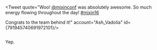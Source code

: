 
<div className={Collage.grid}>
  <Tweet
    quote="Had THE best time at [@mixinconf](https://twitter.com/mixinconf)! Walked away feeling so inspired and hoping to make a difference in the internets. [#mixin16](https://twitter.com/search?q=%23mixin16)"
    account="jessicatron"
    id={791950347912613888}/>

  <Talk
    filename="andy"
    speaker="Andy Clarke"
    title="Art Directing the Web"
    link="https://www.youtube.com/watch?v=m-7VzdeMyiU"/>

  <Image
    filename="swag"
    description="Mixin tees"/>
  
  <Image
    filename="organisers"
    description="Patima and Mandy"/>

  <Image
    filename="crowd"
    description="Mixin 2016 Crowd"
    size="responsive"/>

  <Tweet
    quote="Completely blown away by the incredible talks this morning at [#mixin16](https://twitter.com/search?q=%23mixin16)! So much passion! [@mixinconf](https://twitter.com/mixinconf) [@Malarkey](https://twitter.com/Malarkey) [@Una](https://twitter.com/Una) [@byalicelee](https://twitter.com/byalicelee) [@notdetails](https://twitter.com/notdetails)"
    account="Jmilr"
    id={791902010157084672}/>

  <Image
    filename="rottnest"
    description="Rottnest"
    size="large"/>

  <Talk
    filename="jina"
    speaker="Jina Anne"
    title="Designing a Design System"
    link="https://www.youtube.com/watch?v=iJOJeYg1swQ"/>

  <Image
    filename="breakout"
    description="Breakout area"/>

  <Image
    filename="bunting"
    description="Mixin bunting"/>

  <Image
    filename="lunch"
    description="Lunch packs"
    size="responsive"/>

  <Tweet
    quote="Congrats to [@mixinconf](https://twitter.com/mixinconf) for naaaaailing their debut ✨✨✨ [#mixin16](https://twitter.com/search?q=%23mixin16)"
    account="iamthewong"
    id={791951833207930880}/>

  <Tweet
    quote="This conference was full of so much love!! 💕 huge thank u to the incredible [@mixinconf](https://twitter.com/mixinconf) organizers who made this week unforgettable ✨[#mixin16](https://twitter.com/search?q=%23mixin16)"
    account="una"
    id={791935016716546048}/>

  <Image
    filename="una_kylie"
    description="Una and Kylie"
    size="responsive"/>

  <Talk
    filename="alice"
    speaker="Alice Lee"
    title="Pencil Mileage"
    link="https://www.youtube.com/watch?v=wnej_5GKqUI"/>

  <Image
    filename="collide"
    description="Collide speaking event"/>

  <Image
    filename="outside"
    description="Mixin volunteers, organisers, and attendees"/>

  <Tweet
    quote="Absolutely brilliant day at the Mixin Conference [#mixin16](https://twitter.com/search?q=%23mixin16)! Thank you so much for errything [@mixinconf](https://twitter.com/mixinconf) !!"
    account="Gennner"
    id={791930455838773249}/>

  <Tweet
    quote="I'm so crazy lucky to know so many of the Perth web community. Feels like a family. So much psych for today [#mixin16](https://twitter.com/search?q=%23mixin16)"
    account="ThomasLeenders"
    id={791791788767911936}/>

  <Talk
    filename="una"
    speaker="Una Kravets"
    title="The Joys of Optimising"
    link="https://www.youtube.com/watch?v=3j6aISzkbS4"/>

  <Image
    filename="breakout_alt"
    description="Coffee break"/>

  <Image
    filename="quokkas"
    description="Una, Joel, and a couple of Quokkas"/>

  <Tweet
    quote="So much love for [#mixin16](https://twitter.com/search?q=%23mixin16) - feel so inspired. Back to work with fresh ideas next week!"
    account="FlorMostaccio"
    id={791970458077761537}/>

  <Image
    filename="una_sketch"
    description="Sketch of the Mixin organisers by Una Kravets"
    size="responsive"/>

  <Tweet
    quote="Total noobs, responsive tomatoes, Bob Ross, Aussie animal puns, unicorns, art direction, comedy & good company. Much inspiration @ [#mixin16](https://twitter.com/search?q=%23mixin16)"
    account="stringy"
    id={791932809485049856}/>

  <Image
    filename="close"
    description="After the day"
    size="responsive"/>

  <Talk
    filename="joel"
    speaker="Joel Califa"
    title="Full Stack Anxiety"
    link="https://www.youtube.com/watch?v=VBK6WDOOg2I"/>

  <Image
    filename="team"
    description="Mixin Organisers"/>

  <Image
    filename="sign"
    description="Mixin 2016 sign"/>

  <Image
    filename="joel"
    description="Joel Selfie"
    size="large"/>

  <Tweet
    quote="All time conference! [#goosebumps](https://twitter.com/search?q=%23goosebumps) thanks guys [#mixin16](https://twitter.com/search?q=%23mixin16) [@mixinconf](https://twitter.com/mixinconf)"
    account="FinelySliced"
    id={791940690968125440}/>

  <Image
    filename="booth_collage"
    description="Mixin afterparty photobooth"/>

  <Image
    filename="booth"
    description="Photobooth at the Mixin 2016 afterparty"/>

  <Image
    filename="tote"
    description="Mixin Tote"
    size="responsive"/>

  <Tweet
    quote="Amazing, inspiring day at [#mixin16](https://twitter.com/search?q=%23mixin16). Wonderful minds hosted by strong friends.  Loved every second, [@mixinconf](https://twitter.com/mixinconf)!"
    account="vSanjo"
    id={791942975949451264}/>

  <Image
    filename="crowd_closeup"
    description="Mixin attendees"
    size="responsive"/>

  <Tweet
    quote="if there's another [@mixinconf](https://twitter.com/mixinconf) in Perth next year and you don't apply, you're doing yourself a disservice. In awe of these people."
    account="notdetails"
    id={792077897057959936}/>

  <Talk
    filename="mike"
    speaker="Mike Riethmuller"
    title="A CSS Eulogy"
    link="https://www.youtube.com/watch?v=SwWiJ-0Ztmg"/>

  <Image
    filename="crowd_alt"
    description="Mixin crowd"/>

  <Image
    filename="patima_afterparty"
    description="Patima at the after party"/>

  <Image
    filename="stage"
    description="Mixin stage"
    size="responsive"/>

  <Tweet
    quote="Veeery impressed with the [#mixin16](https://twitter.com/search?q=%23mixin16) conference on so many levels. You nailed it guys. Awesome talks, flawless organisation!"
    account="phildelalande"
    id={791938776591314944}/>

  <Image
    filename="collide_crowd"
    description="Collide audience"
    size="responsive"/>

  <Image
    filename="photo_booth"
    description="After party photobooth"
    size="large"/>

  <Image
    filename="hoops"
    description="Hula hoops at the after party"
    size="responsive"/>

  <Talk
    filename="espen"
    speaker="Espen Brunborg"
    title="The Secret Life of Comedy"
    link="https://www.youtube.com/watch?v=NzfQvPUk-dE"/>

  <Tweet
    quote="Reading back over my notes from [@mixinconf](https://twitter.com/mixinconf) yesterday, feeling so freakin inspired! Legend organisers legend speakers. Ripper day [#mixin16](https://twitter.com/search?q=%23mixin16)"
    account="ddmoore"
    id={792210153349054464}/>

  <Image
    filename="caversham"
    description="Speakers and organisers at Caversham Wildlife Park"
    size="responsive"/>

  <Tweet
    quote="Reading back through the [#mixin16](https://twitter.com/search?q=%23mixin16) feed and getting the feels again. What an event!"
    account="EliFerrall"
    id={792261192240824320}/>

  <Image
    filename="attendees"
    description="Attendees at the after party"/>

  <Image
    filename="stage_high"
    description="View from the stage"/>

  <Image
    filename="lee"
    description="Lee at the photobooth"/>

  <Image
    filename="teegan_dt"
    description="Teegan and DT"/>

  <Tweet
    quote="Congrats to the [@mixinconf](https://twitter.com/mixinconf) crew for putting on a fantastic event, looking forward to next year [#mixin16](https://twitter.com/search?q=%23mixin16) [#inspireddesign](https://twitter.com/search?q=%23inspireddesign) [#designsystems](https://twitter.com/search?q=%23designsystems)"
    account="raynimmo"
    id={791949218206191616}/>

  <Image
    filename="workshop"
    description="Jina’s design systems workshop"
    size="responsive"/>

  <Tweet
    quote="Woo! [@mixinconf](https://twitter.com/mixinconf) was absolutely awesome. So much energy flowing throughout the day! [#mixin16](https://twitter.com/search?q=%23mixin16)
      
  Congrats to the team behind it!"
    account="Ash_Vadolia"
    id={791945740691972101}/>

  <Image
    filename="phuong"
    description="Mixin organisers and volunteers"
    size="responsive"/>
</div>

<Footer date={8} prev={true}>

Yep.

</Footer>
